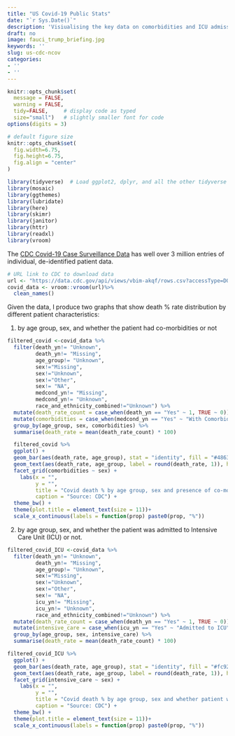 ```yaml
---
title: "US Covid-19 Public Stats"
date: "`r Sys.Date()`"
description: 'Visiualising the key data on comorbidities and ICU admissions'
draft: no
image: fauci_trump_briefing.jpg
keywords: ''
slug: us-cdc-ncov
categories:
- ''
- ''
---
```


```r
knitr::opts_chunk$set(
  message = FALSE, 
  warning = FALSE, 
  tidy=FALSE,     # display code as typed
  size="small")   # slightly smaller font for code
options(digits = 3)

# default figure size
knitr::opts_chunk$set(
  fig.width=6.75, 
  fig.height=6.75,
  fig.align = "center"
)
```


```r
library(tidyverse)  # Load ggplot2, dplyr, and all the other tidyverse packages
library(mosaic)
library(ggthemes)
library(lubridate)
library(here)
library(skimr)
library(janitor)
library(httr)
library(readxl)
library(vroom)
```

The [CDC Covid-19 Case Surveillance Data](https://data.cdc.gov/Case-Surveillance/COVID-19-Case-Surveillance-Public-Use-Data/vbim-akqf) has well over 3 million entries of individual, de-identified patient data. 

```r
# URL link to CDC to download data
url <- "https://data.cdc.gov/api/views/vbim-akqf/rows.csv?accessType=DOWNLOAD"
covid_data <- vroom::vroom(url)%>%
  clean_names()
```

Given the data, I produce two graphs that show death % rate distribution by different patient characteristics:

1. by age group, sex, and whether the patient had co-morbidities or not

``` r
filtered_covid <-covid_data %>% 
  filter(death_yn!= "Unknown",
         death_yn!= "Missing",
         age_group!= "Unknown",
         sex!="Missing",
         sex!="Unknown",
         sex!="Other",
         sex!= "NA",
         medcond_yn!= "Missing",
         medcond_yn!= "Unknown",
         race_and_ethnicity_combined!="Unknown") %>%
  mutate(death_rate_count = case_when(death_yn == "Yes" ~ 1, TRUE ~ 0)) %>%
  mutate(comorbidities = case_when(medcond_yn == "Yes" ~ "With Comorbidities", TRUE ~ "Without Comorbidities")) %>%
  group_by(age_group, sex, comorbidities) %>%
  summarise(death_rate = mean(death_rate_count) * 100)

  filtered_covid %>%
  ggplot() +
  geom_bar(aes(death_rate, age_group), stat = "identity", fill = "#4863A0", alpha =0.9) +
  geom_text(aes(death_rate, age_group, label = round(death_rate, 1)), hjust = -0.1, size = 3) +
  facet_grid(comorbidities ~ sex) +
    labs(x = "",
         y = "",
         title = "Covid death % by age group, sex and presence of co-morbidities",
         caption = "Source: CDC") +
  theme_bw() +
  theme(plot.title = element_text(size = 11))+
  scale_x_continuous(labels = function(prop) paste0(prop, "%"))
```

2. by age group, sex, and whether the patient was admitted to Intensive Care Unit (ICU) or not.

``` r
filtered_covid_ICU <-covid_data %>% 
  filter(death_yn!= "Unknown",
         death_yn!= "Missing",
         age_group!= "Unknown",
         sex!="Missing",
         sex!="Unknown",
         sex!="Other",
         sex!= "NA",
         icu_yn!= "Missing",
         icu_yn!= "Unknown",
         race_and_ethnicity_combined!="Unknown") %>%
  mutate(death_rate_count = case_when(death_yn == "Yes" ~ 1, TRUE ~ 0)) %>%
  mutate(intensive_care = case_when(icu_yn == "Yes" ~ "Admitted to ICU", TRUE ~ "No ICU")) %>%
  group_by(age_group, sex, intensive_care) %>%
  summarise(death_rate = mean(death_rate_count) * 100)

filtered_covid_ICU %>%
  ggplot() +
  geom_bar(aes(death_rate, age_group), stat = "identity", fill = "#fc9272", alpha = 1) +
  geom_text(aes(death_rate, age_group, label = round(death_rate, 1)), hjust = -0.1, size = 3) +
  facet_grid(intensive_care ~ sex) +
    labs(x = "",
         y = "",
         title = "Covid death % by age group, sex and whether patient was admitted to ICU",
         caption = "Source: CDC") +
  theme_bw() +
  theme(plot.title = element_text(size = 11))+
  scale_x_continuous(labels = function(prop) paste0(prop, "%"))
```